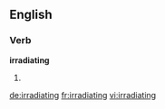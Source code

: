 ==English==

===Verb===
'''irradiating'''

# {{present participle of|[[irradiate]]}}

[[de:irradiating]]
[[fr:irradiating]]
[[vi:irradiating]]